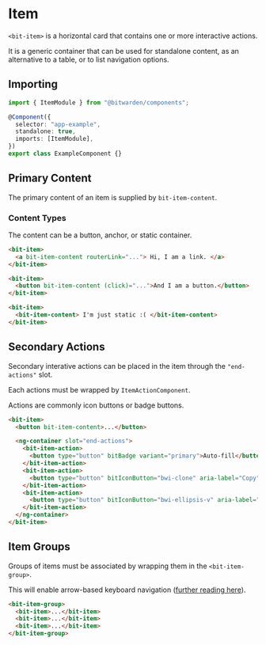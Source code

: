 

<Meta of={stories} />

# Item

`<bit-item>` is a horizontal card that contains one or more interactive actions.

It is a generic container that can be used for standalone content, as an alternative to a table, or
to list navigation options.

<Canvas>
  <Story of={stories.Default} />
</Canvas>

## Importing

```ts
import { ItemModule } from "@bitwarden/components";

@Component({
  selector: "app-example",
  standalone: true,
  imports: [ItemModule],
})
export class ExampleComponent {}
```

## Primary Content

The primary content of an item is supplied by `bit-item-content`.

### Content Types

The content can be a button, anchor, or static container.

```html
<bit-item>
  <a bit-item-content routerLink="..."> Hi, I am a link. </a>
</bit-item>

<bit-item>
  <button bit-item-content (click)="...">And I am a button.</button>
</bit-item>

<bit-item>
  <bit-item-content> I'm just static :( </bit-item-content>
</bit-item>
```

<Canvas>
  <Story of={stories.ContentTypes} />
</Canvas>

## Secondary Actions

Secondary interative actions can be placed in the item through the `"end-actions"` slot.

Each actions must be wrapped by `ItemActionComponent`.

Actions are commonly icon buttons or badge buttons.

```html
<bit-item>
  <button bit-item-content>...</button>

  <ng-container slot="end-actions">
    <bit-item-action>
      <button type="button" bitBadge variant="primary">Auto-fill</button>
    </bit-item-action>
    <bit-item-action>
      <button type="button" bitIconButton="bwi-clone" aria-label="Copy"></button>
    </bit-item-action>
    <bit-item-action>
      <button type="button" bitIconButton="bwi-ellipsis-v" aria-label="Options"></button>
    </bit-item-action>
  </ng-container>
</bit-item>
```

## Item Groups

Groups of items must be associated by wrapping them in the `<bit-item-group>`.

This will enable arrow-based keyboard navigation
([further reading here](https://www.w3.org/WAI/ARIA/apg/patterns/grid/examples/layout-grids/#kbd_label)).

```html
<bit-item-group>
  <bit-item>...</bit-item>
  <bit-item>...</bit-item>
  <bit-item>...</bit-item>
</bit-item-group>
```
